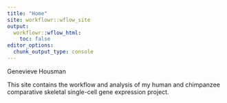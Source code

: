 ```yaml
---
title: "Home"
site: workflowr::wflow_site
output:
  workflowr::wflow_html:
    toc: false
editor_options:
  chunk_output_type: console
---
```


Genevieve Housman

This site contains the workflow and analysis of my human and chimpanzee comparative skeletal single-cell gene expression project.


